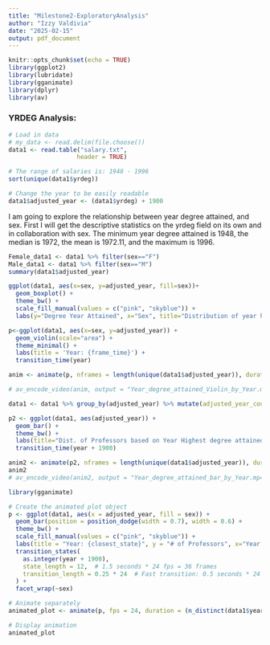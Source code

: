```yaml
---
title: "Milestone2-ExploratoryAnalysis"
author: "Izzy Valdivia"
date: "2025-02-15"
output: pdf_document
---
```


```r
knitr::opts_chunk$set(echo = TRUE)
library(ggplot2)
library(lubridate)
library(gganimate)
library(dplyr)
library(av)
```

### YRDEG Analysis:

```r
# Load in data
# my_data <- read.delim(file.choose())
data1 <- read.table("salary.txt",  
                   header = TRUE) 

# The range of salaries is: 1948 - 1996
sort(unique(data1$yrdeg))

# Change the year to be easily readable
data1$adjusted_year <- (data1$yrdeg) + 1900

```

I am going to explore the relationship between year degree attained, and sex. First I will get the descriptive statistics on the yrdeg field on its own and in collaboration with sex. The minimum year degree attained is 1948, the median is 1972, the mean is 1972.11, and the maximum is 1996.

```r
Female_data1 <- data1 %>% filter(sex=="F")
Male_data1 <- data1 %>% filter(sex=="M")
summary(data1$adjusted_year)
```

```r
ggplot(data1, aes(x=sex, y=adjusted_year, fill=sex))+
  geom_boxplot() +
  theme_bw() +
  scale_fill_manual(values = c("pink", "skyblue")) +
  labs(y="Degree Year Attained", x="Sex", title="Distribution of year highest degree attained by sex")
```

```r
p<-ggplot(data1, aes(x=sex, y=adjusted_year)) +
  geom_violin(scale="area") + 
  theme_minimal() +
  labs(title = 'Year: {frame_time}') +
  transition_time(year)

anim <- animate(p, nframes = length(unique(data1$adjusted_year)), duration = length(unique(data1$adjusted_year)), fps = 1)

# av_encode_video(anim, output = "Year_degree_attained_Violin_by_Year.mp4", framerate = 1)
```

```r
data1 <- data1 %>% group_by(adjusted_year) %>% mutate(adjusted_year_count = n())

p2 <- ggplot(data1, aes(adjusted_year)) +
  geom_bar() +
  theme_bw() + 
  labs(title="Dist. of Professors based on Year Highest degree attained. School Year: {frame_time}", y ="# of Professors", x="Year Highest Degree Attained")+
  transition_time(year + 1900) 

anim2 <- animate(p2, nframes = length(unique(data1$adjusted_year)), duration = length(unique(data1$adjusted_year)), fps = 1)
anim2
# av_encode_video(anim2, output = "Year_degree_attained_bar_by_Year.mp4", framerate = 1)
```

```r
library(gganimate)


```

```r
# Create the animated plot object
p <- ggplot(data1, aes(x = adjusted_year, fill = sex)) +
  geom_bar(position = position_dodge(width = 0.7), width = 0.6) +
  theme_bw() + 
  scale_fill_manual(values = c("pink", "skyblue")) +
  labs(title = "Year: {closest_state}", y = "# of Professors", x="Year Highest Degree Attained") +  
  transition_states(
    as.integer(year + 1900),
    state_length = 12,  # 1.5 seconds * 24 fps = 36 frames
    transition_length = 0.25 * 24  # Fast transition: 0.5 seconds * 24 fps = 12 frames
  ) +
  facet_wrap(~sex)

# Animate separately
animated_plot <- animate(p, fps = 24, duration = (n_distinct(data1$year) * (1 + 0.5)))

# Display animation
animated_plot


```
